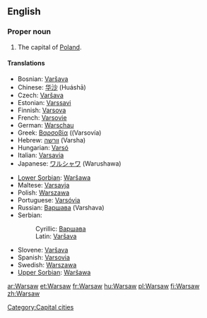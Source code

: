 {{wikipedia}}
==English==

===Proper noun===
{{infl|en|proper noun}}

# The capital of [[Poland]].

====Translations====
{{top}}
*Bosnian: [[Varšava#Bosnian|Varšava]] {{m}}
*Chinese: [[华沙]] (Huáshā)
* Czech: [[Varšava]] {{f}}
*Estonian: [[Varssavi]]
*Finnish: [[Varsova]]
*French: [[Varsovie]]
*German: [[Warschau]]
*Greek: [[Βαρσοβία]] ((Varsovía) {{f}}
*Hebrew: [[וורשה]] (Varsha)
*Hungarian: [[Varsó]]
*Italian: [[Varsavia]] {{f}}
*Japanese: [[ワルシャワ]] (Warushawa)
{{mid}}
*[[Lower Sorbian]]: [[Waršawa]] {{f}}
*Maltese: [[Varsavja]]
*Polish: [[Warszawa]] {{f}}
*Portuguese: [[Varsóvia]]
*Russian: [[Варшава]] {{f}} (Varshava)
*Serbian:
*:Cyrillic: [[Варшава#Serbian|Варшава]] {{m}}
*:Latin: [[Varšava#Serbian|Varšava]] {{m}}
*Slovene: [[Varšava]] {{f}}
*Spanish: [[Varsovia]]
*Swedish: [[Warszawa]]
*[[Upper Sorbian]]: [[Waršawa]] {{f}}
{{bottom}}

[[Category:Capital cities]]

[[ar:Warsaw]]
[[et:Warsaw]]
[[fr:Warsaw]]
[[hu:Warsaw]]
[[pl:Warsaw]]
[[fi:Warsaw]]
[[zh:Warsaw]]